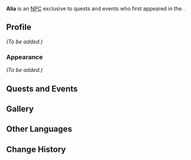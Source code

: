 {{Meta
<!-- Remove this template after adding the missing info -->
|missing_NPC_profile  = yes
}}
{{Character Infobox
|type             = Quest and Event NPC
|image            = NPC Alia.png
|realname         = <!-- Optional, if different from in-game name -->
|region           = Sumeru
|location         = Sumeru
|affiliation      = 
|title            = 

|ancestry         = <!-- Clan/family -->
|father           = 
|mother           = 
|spouse           = 
|sibling          = 
|child            = 
|relative         = 

|voiceEN          = 
|voiceCN          = 
|voiceJP          = 
|voiceKR          = 
}}
'''Alia''' is an [[NPC]] exclusive to quests and events who first appeared in the {{Quest|The Unappreciated Carving}}.

==Profile==
<!-- Detailed story/lore information goes here. -->
''(To be added.)''

===Appearance===
<!-- Keep appearance section short and concise. Limit to 2 paragraphs with 3-4 sentences each. -->
''(To be added.)''

==Quests and Events==
{{Quests and Events}}

==Gallery==
{{Files by Character Gallery|Alia Gallery Files}}

==Other Languages==
{{Other Languages
|default_hidden = 1
|en      = Alia
|zhs     = 阿利娅
|zhs_rm  = Ālìyà
|zht     = 阿利婭
|zht_rm  = Ālìyà
|ja      = アリア
|ja_rm   = Aria
|ko      = 알리아
|es      = Alia
|fr      = Alia
|ru      = Алия
|th      = Alia
|vi      = Alia
|de      = Alia
|id      = Alia
|pt      = Alia
|tr      = Alia
|it      = Alia
}}

==Change History==
{{Change History|3.0}}
<!--
==References==
{{Reflist}}
-->